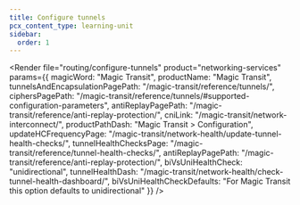 ```yaml
---
title: Configure tunnels
pcx_content_type: learning-unit
sidebar:
  order: 1
---
```



<Render file="routing/configure-tunnels"
	product="networking-services"
	params={{
		magicWord: "Magic Transit",
		productName: "Magic Transit",
		tunnelsAndEncapsulationPagePath: "/magic-transit/reference/tunnels/",
		ciphersPagePath: "/magic-transit/reference/tunnels/#supported-configuration-parameters",
		antiReplayPagePath: "/magic-transit/reference/anti-replay-protection/",
		cniLink: "/magic-transit/network-interconnect/",
		productPathDash: "Magic Transit > Configuration",
		updateHCFrequencyPage: "/magic-transit/network-health/update-tunnel-health-checks/",
		tunnelHealthChecksPage: "/magic-transit/reference/tunnel-health-checks/",
		antiReplayPagePath: "/magic-transit/reference/anti-replay-protection/",
		biVsUniHealthCheck: "unidirectional",
		tunnelHealthDash: "/magic-transit/network-health/check-tunnel-health-dashboard/",
		biVsUniHealthCheckDefaults: "For Magic Transit this option defaults to unidirectional"
	}} />